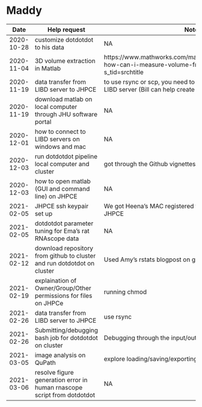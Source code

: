 # Maddy

| Date | Help request | Notes |
| ---- | ------------ | ----- |
| 2020-10-28 | customize dotdotdot to his data | NA |
| 2020-11-04 | 3D volume extraction in Matlab | https://www.mathworks.com/matlabcentral/answers/636365-how-can-i-measure-volume-from-a-3d-image?s_tid=srchtitle |
| 2020-11-19 | data transfer from LIBD server to JHPCE | to use rsync or scp, you need to have user account created on LIBD server (Bill can help create it) |
| 2020-11-19 | download matlab on local computer through JHU software portal | NA |
| 2020-12-01 | how to connect to LIBD servers on windows and mac | NA |
| 2020-12-03 | run dotdotdot pipeline local computer and cluster | got through the Github vignettes thoroughly |
| 2020-12-03 | how to open matlab (GUI and command line) on JHPCE | NA |
| 2021-02-05 | JHPCE ssh keypair set up | We got Heena's MAC registered for passwordless login to JHPCE |
| 2021-02-05 | dotdotdot parameter tuning for Ema's rat RNAscope data | NA |
| 2021-02-12 | download repository from github to cluster and run dotdotdot on cluster | Used Amy's rstats blogpost on git |
| 2021-02-19 | explaination of Owner/Group/Other permissions for files on JHPCe | running chmod |
| 2021-02-26 | data transfer from LIBD server to JHPCE | use rsync |
| 2021-02-26 | Submitting/debugging bash job for dotdotdot on cluster | Debugging through the input/output file in logs |
| 2021-03-05 | image analysis on QuPath | explore loading/saving/exporting options on Qupath |
| 2021-03-06 | resolve figure generation error in human rnascope script from dotdotdot | NA |

